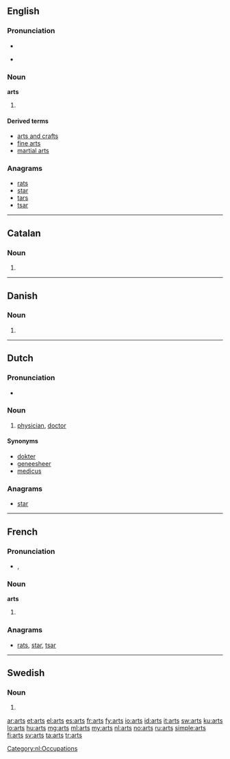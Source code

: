 ==English==

===Pronunciation===
* {{audio|en-us-arts.ogg|Audio (US)}}

* {{rhymes|ɑː(r)ts}}

===Noun===
'''arts'''

# {{plural of|art}}

====Derived terms====
* [[arts and crafts]]
* [[fine arts]]
* [[martial arts]]

===Anagrams===
* [[rats#English|rats]]
* [[star#English|star]]
* [[tars#English|tars]]
* [[tsar#English|tsar]]

----

==Catalan==

===Noun===
{{ca-noun-form|m|f}}

# {{plural of|[[art#Catalan|art]]|lang=ca}}

----

==Danish==

===Noun===
{{infl|da|noun form|g=c}}

# {{form of|genitive singular indefinite|art|lang=da}}

----

==Dutch==

===Pronunciation===
* {{audio|Nl-arts.ogg|audio}}

===Noun===
{{nl-noun|g1=m|g2=f|artsen|artsje}}

# [[physician]], [[doctor]]

====Synonyms====
* [[dokter]]
* [[geneesheer]]
* [[medicus]]

===Anagrams===
* [[star#Dutch|star]]

[[Category:nl:Occupations]]

----

==French==

===Pronunciation===
* {{IPA|/aʁ/|lang=fr}}, {{SAMPA|/aR/}}

===Noun===
'''arts''' {{m|p}}

# {{plural of|[[art]]|lang=fr}}

===Anagrams===
* [[rats#French|rats]], [[star#French|star]], [[tsar#French|tsar]]

----

==Swedish==

===Noun===
{{infl|sv|noun form}}

# {{sv-noun-form-indef-gen|art}}

[[ar:arts]]
[[et:arts]]
[[el:arts]]
[[es:arts]]
[[fr:arts]]
[[fy:arts]]
[[io:arts]]
[[id:arts]]
[[it:arts]]
[[sw:arts]]
[[ku:arts]]
[[lo:arts]]
[[hu:arts]]
[[mg:arts]]
[[ml:arts]]
[[my:arts]]
[[nl:arts]]
[[no:arts]]
[[ru:arts]]
[[simple:arts]]
[[fi:arts]]
[[sv:arts]]
[[ta:arts]]
[[tr:arts]]